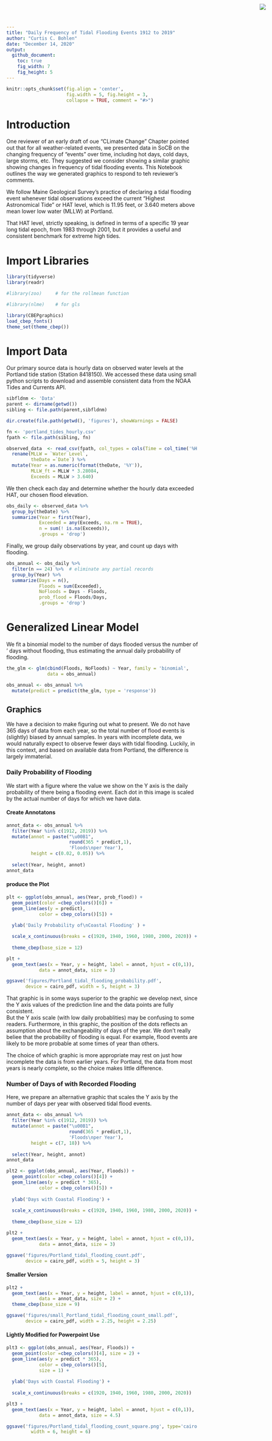 ```yaml
---
title: "Daily Frequency of Tidal Flooding Events 1912 to 2019"
author: "Curtis C. Bohlen"
date: "December 14, 2020"
output:
  github_document:
    toc: true
    fig_width: 7
    fig_height: 5
---
```


<img
    src="https://www.cascobayestuary.org/wp-content/uploads/2014/04/logo_sm.jpg"
    style="position:absolute;top:10px;right:50px;" />

```r
knitr::opts_chunk$set(fig.align = 'center',
                      fig.width = 5, fig.height = 3,
                      collapse = TRUE, comment = "#>")
```
 
# Introduction
One reviewer of an early draft of oue "CLimate Change" Chapter pointed out that
for all weather-related events, we presented data in SoCB on the changing
frequency of "events" over time, including hot days, cold days, large storms,
etc.  They suggested we consider showing a similar graphic showing changes in
frequency of tidal flooding events.  This Notebook outlines the way we generated 
graphics to respond to teh reviewer's comments.

We follow Maine Geological Survey's practice of declaring a tidal flooding event
whenever tidal observations exceed the current "Highest Astronomical Tide" or 
HAT level, which is 11.95 feet, or 3.640 meters above mean lower low water
(MLLW) at Portland.

That HAT level, strictly speaking, is defined in terms of a specific 19 year
long tidal epoch, from 1983 through 2001, but it provides a useful and
consistent benchmark for extreme high tides.

# Import Libraries
```r
library(tidyverse)
library(readr)

#library(zoo)     # for the rollmean function

#library(nlme)    # for gls

library(CBEPgraphics)
load_cbep_fonts()
theme_set(theme_cbep())
```

# Import Data
Our primary source data is hourly data on observed water levels at the Portland
tide station (Station 8418150).  We accessed these data using small python
scripts to download and assemble consistent data from the NOAA Tides and
Currents API.
```r
sibfldnm <- 'Data'
parent <- dirname(getwd())
sibling <- file.path(parent,sibfldnm)

dir.create(file.path(getwd(), 'figures'), showWarnings = FALSE)
```

```r
fn <- 'portland_tides_hourly.csv'
fpath <- file.path(sibling, fn)

observed_data  <- read_csv(fpath, col_types = cols(Time = col_time('%H:%M'))) %>%
  rename(MLLW = `Water Level`,
         theDate =`Date`) %>%
  mutate(Year = as.numeric(format(theDate, '%Y')),
         MLLW_ft = MLLW * 3.28084,
         Exceeds = MLLW > 3.640)
```

We then check each day and determine whether the hourly data exceeded HAT, our
chosen flood elevation.
```r
obs_daily <- observed_data %>%
  group_by(theDate) %>%
  summarize(Year = first(Year),
            Exceeded = any(Exceeds, na.rm = TRUE),
            n = sum(! is.na(Exceeds)),
            .groups = 'drop')

```

Finally, we group daily observations by year, and count up days with flooding.
```r
obs_annual <- obs_daily %>%
  filter(n == 24) %>%  # eliminate any partial records
  group_by(Year) %>%
  summarize(Days = n(),
            Floods = sum(Exceeded),
            NoFloods = Days - Floods,
            prob_flood = Floods/Days,
            .groups = 'drop')
```

# Generalized Linear Model
We fit a binomial model to the number of days flooded versus the number of '
days without flooding, thus estimating the annual daily probability of flooding.
```r
the_glm <- glm(cbind(Floods, NoFloods) ~ Year, family = 'binomial',
               data = obs_annual)

obs_annual <- obs_annual %>%
  mutate(predict = predict(the_glm, type = 'response'))
```

## Graphics
We have a decision to make figuring out what to present. We do not have 365
days of data from each year, so the total number of flood events is (slightly)
biased by annual samples.  In years with incomplete data, we would naturally
expect to observe fewer days with tidal flooding.  Luckily, in this context, 
and based on available data from Portland, the difference is largely immaterial.

### Daily Probability of Flooding
We start with a figure where the value we show on the Y axis is the daily 
probability of there being a flooding event.  Each dot in this image is scaled
by the actual number of days for which we have data.

#### Create Annotatons 
```r
annot_data <- obs_annual %>%
  filter(Year %in% c(1912, 2019)) %>%
  mutate(annot = paste("\u00B1", 
                       round(365 * predict,1),
                       'Floods\nper Year'),
         height = c(0.02, 0.05)) %>%
  
  select(Year, height, annot)
annot_data
```

#### produce the Plot
```r
plt <- ggplot(obs_annual, aes(Year, prob_flood)) +
  geom_point(color =cbep_colors()[6]) +
  geom_line(aes(y = predict),
            color = cbep_colors()[5]) +
  
  ylab('Daily Probability of\nCoastal Flooding' ) +

  scale_x_continuous(breaks = c(1920, 1940, 1960, 1980, 2000, 2020)) +
    
  theme_cbep(base_size = 12)
```

```r
plt +
  geom_text(aes(x = Year, y = height, label = annot, hjust = c(0,1)),
            data = annot_data, size = 3)

ggsave('figures/Portland_tidal_flooding_probability.pdf', 
       device = cairo_pdf, width = 5, height = 3)
```

That graphic is in some ways superior to the graphic we develop next, since the
Y axis values of the prediction line and the data points are fully consistent.  
But the  Y axis scale (with low daily probablities) may be confusing to some 
readers.  Furthermore, in this graphic, the position of the dots reflects 
an assumption about the exchangeability of days of the year. We don't really
beliee that the probability of flooding is equal.  For example, flood events 
are likely to be more probable at some times of year than others.

The choice of which graphic is more appropriate may rest on just how incomplete 
the data is from earlier years.  For Portland, the data from most years is 
nearly complete, so the choice makes little difference.

### Number of Days of with Recorded Flooding
Here, we prepare an alternative graphic that scales the Y axis by the number of 
days per year with observed tidal flood events.


```r
annot_data <- obs_annual %>%
  filter(Year %in% c(1912, 2019)) %>%
  mutate(annot = paste("\u00B1", 
                       round(365 * predict,1),
                       'Floods\nper Year'),
         height = c(7, 18)) %>%
  
  select(Year, height, annot)
annot_data
```

```r
plt2 <- ggplot(obs_annual, aes(Year, Floods)) +
  geom_point(color =cbep_colors()[4]) +
  geom_line(aes(y = predict * 365),
            color = cbep_colors()[5]) +
  
  ylab('Days with Coastal Flooding') +
  
  scale_x_continuous(breaks = c(1920, 1940, 1960, 1980, 2000, 2020)) +
    
  theme_cbep(base_size = 12)
```

```r
plt2 +
  geom_text(aes(x = Year, y = height, label = annot, hjust = c(0,1)),
            data = annot_data, size = 3)

ggsave('figures/Portland_tidal_flooding_count.pdf', 
       device = cairo_pdf, width = 5, height = 3)
```

#### Smaller Version
```r
plt2 +
  geom_text(aes(x = Year, y = height, label = annot, hjust = c(0,1)),
            data = annot_data, size = 2) +
  theme_cbep(base_size = 9)

ggsave('figures/small_Portland_tidal_flooding_count_small.pdf', 
       device = cairo_pdf, width = 2.25, height = 2.25)
```

#### Lightly Modified for Powerpoint Use
```r
plt3 <- ggplot(obs_annual, aes(Year, Floods)) +
  geom_point(color =cbep_colors()[4], size = 2) +
  geom_line(aes(y = predict * 365),
            color = cbep_colors()[5],
            size = 1) +
  
  ylab('Days with Coastal Flooding') +
  
  scale_x_continuous(breaks = c(1920, 1940, 1960, 1980, 2000, 2020))
```


```r
plt3 +
  geom_text(aes(x = Year, y = height, label = annot, hjust = c(0,1)),
            data = annot_data, size = 4.5)

ggsave('figures/Portland_tidal_flooding_count_square.png', type='cairo',
         width = 6, height = 6)

```
